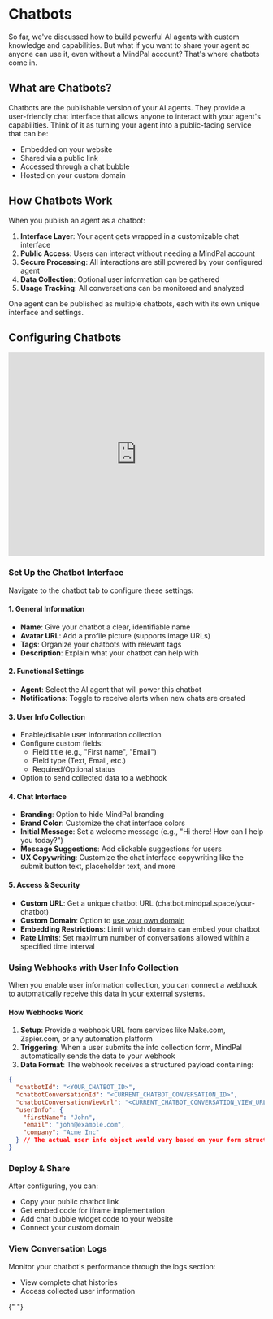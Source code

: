 # Chatbots

So far, we've discussed how to build powerful AI agents with custom knowledge and capabilities. But what if you want to share your agent so anyone can use it, even without a MindPal account? That's where chatbots come in.

## What are Chatbots?

Chatbots are the publishable version of your AI agents. They provide a user-friendly chat interface that allows anyone to interact with your agent's capabilities. Think of it as turning your agent into a public-facing service that can be:

- Embedded on your website
- Shared via a public link
- Accessed through a chat bubble
- Hosted on your custom domain

## How Chatbots Work

When you publish an agent as a chatbot:

1. **Interface Layer**: Your agent gets wrapped in a customizable chat interface
2. **Public Access**: Users can interact without needing a MindPal account
3. **Secure Processing**: All interactions are still powered by your configured agent
4. **Data Collection**: Optional user information can be gathered
5. **Usage Tracking**: All conversations can be monitored and analyzed

One agent can be published as multiple chatbots, each with its own unique interface and settings.

## Configuring Chatbots

<iframe
  width="100%"
  height="400"
  src="https://www.youtube.com/embed/ZPRU2-UvJtU"
  title="MindPal Chatbot Guide"
  frameBorder="0"
  allow="accelerometer; autoplay; clipboard-write; encrypted-media; gyroscope; picture-in-picture"
  allowFullScreen
></iframe>

### Set Up the Chatbot Interface

Navigate to the chatbot tab to configure these settings:

#### 1. General Information

- **Name**: Give your chatbot a clear, identifiable name
- **Avatar URL**: Add a profile picture (supports image URLs)
- **Tags**: Organize your chatbots with relevant tags
- **Description**: Explain what your chatbot can help with

#### 2. Functional Settings

- **Agent**: Select the AI agent that will power this chatbot
- **Notifications**: Toggle to receive alerts when new chats are created

#### 3. User Info Collection

- Enable/disable user information collection
- Configure custom fields:
  - Field title (e.g., "First name", "Email")
  - Field type (Text, Email, etc.)
  - Required/Optional status
- Option to send collected data to a webhook

#### 4. Chat Interface

- **Branding**: Option to hide MindPal branding
- **Brand Color**: Customize the chat interface colors
- **Initial Message**: Set a welcome message (e.g., "Hi there! How can I help you today?")
- **Message Suggestions**: Add clickable suggestions for users
- **UX Copywriting**: Customize the chat interface copywriting like the submit button text, placeholder text, and more

#### 5. Access & Security

- **Custom URL**: Get a unique chatbot URL (chatbot.mindpal.space/your-chatbot)
- **Custom Domain**: Option to [use your own domain](/workspace/custom-domain)
- **Embedding Restrictions**: Limit which domains can embed your chatbot
- **Rate Limits**: Set maximum number of conversations allowed within a specified time interval

### Using Webhooks with User Info Collection

When you enable user information collection, you can connect a webhook to automatically receive this data in your external systems.

#### How Webhooks Work

1. **Setup**: Provide a webhook URL from services like Make.com, Zapier.com, or any automation platform
2. **Triggering**: When a user submits the info collection form, MindPal automatically sends the data to your webhook
3. **Data Format**: The webhook receives a structured payload containing:

```json
{
  "chatbotId": "<YOUR_CHATBOT_ID>",
  "chatbotConversationId": "<CURRENT_CHATBOT_CONVERSATION_ID>",
  "chatbotConversationViewUrl": "<CURRENT_CHATBOT_CONVERSATION_VIEW_URL>",
  "userInfo": {
    "firstName": "John",
    "email": "john@example.com",
    "company": "Acme Inc"
  } // The actual user info object would vary based on your form structure
}
```

### Deploy & Share

After configuring, you can:

- Copy your public chatbot link
- Get embed code for iframe implementation
- Add chat bubble widget code to your website
- Connect your custom domain

### View Conversation Logs

Monitor your chatbot's performance through the logs section:

- View complete chat histories
- Access collected user information


<PageFooter />{" "}
